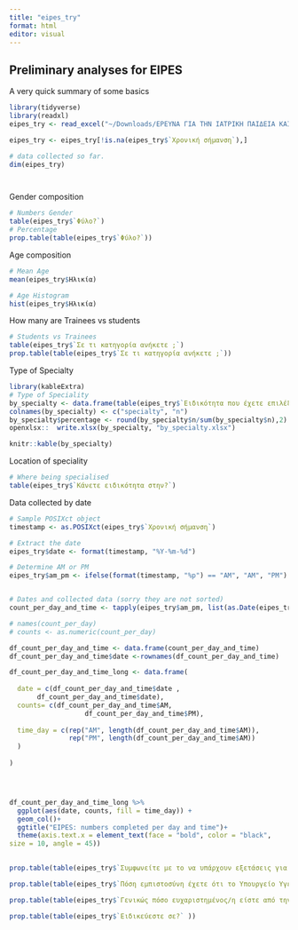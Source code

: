 ```yaml
---
title: "eipes_try"
format: html
editor: visual
---
```


## Preliminary analyses for EIPES

A very quick summary of some basics

```r
library(tidyverse)
library(readxl)
eipes_try <- read_excel("~/Downloads/ΕΡΕΥΝΑ ΓΙΑ ΤΗΝ ΙΑΤΡΙΚΗ ΠΑΙΔΕΙΑ ΚΑΙ ΕΡΓΑΣΙΑ (ΕΙΠΕς) (Απαντήσεις) (10).xlsx")

eipes_try <- eipes_try[!is.na(eipes_try$`Χρονική σήμανση`),]

```

```r

# data collected so far.
dim(eipes_try)




```

Gender composition

```r
# Numbers Gender
table(eipes_try$`Φύλο?`)
# Percentage
prop.table(table(eipes_try$`Φύλο?`))


```

Age composition

```r

# Mean Age
mean(eipes_try$Ηλικία)

# Age Histogram
hist(eipes_try$Ηλικία)


```

How many are Trainees vs students

```r
# Students vs Trainees
table(eipes_try$`Σε τι κατηγορία ανήκετε ;`)
prop.table(table(eipes_try$`Σε τι κατηγορία ανήκετε ;`))


```

Type of Specialty

```r
library(kableExtra)
# Type of Speciality
by_specialty <- data.frame(table(eipes_try$`Ειδικότητα που έχετε επιλέξει?`))
colnames(by_specialty) <- c("specialty", "n")
by_specialty$percentage <- round(by_specialty$n/sum(by_specialty$n),2)
openxlsx::  write.xlsx(by_specialty, "by_specialty.xlsx")

knitr::kable(by_specialty)


```

Location of speciality

```r
# Where being specialised
table(eipes_try$`Κάνετε ειδικότητα στην?`)
```

Data collected by date

```r

# Sample POSIXct object
timestamp <- as.POSIXct(eipes_try$`Χρονική σήμανση`)

# Extract the date
eipes_try$date <- format(timestamp, "%Y-%m-%d")

# Determine AM or PM
eipes_try$am_pm <- ifelse(format(timestamp, "%p") == "AM", "AM", "PM")


# Dates and collected data (sorry they are not sorted)
count_per_day_and_time <- tapply(eipes_try$am_pm, list(as.Date(eipes_try$date), eipes_try$am_pm), length)

# names(count_per_day)
# counts <- as.numeric(count_per_day)

df_count_per_day_and_time <- data.frame(count_per_day_and_time)
df_count_per_day_and_time$date <-rownames(df_count_per_day_and_time)

df_count_per_day_and_time_long <- data.frame( 
  
  date = c(df_count_per_day_and_time$date ,
       df_count_per_day_and_time$date), 
  counts= c(df_count_per_day_and_time$AM,
                   df_count_per_day_and_time$PM), 
  
  time_day = c(rep("AM", length(df_count_per_day_and_time$AM)),
               rep("PM", length(df_count_per_day_and_time$AM))
  )
       
)




df_count_per_day_and_time_long %>% 
  ggplot(aes(date, counts, fill = time_day)) +
  geom_col()+
  ggtitle("EIPES: numbers completed per day and time")+
  theme(axis.text.x = element_text(face = "bold", color = "black",
size = 10, angle = 45))
  
```



```r
prop.table(table(eipes_try$`Συμφωνείτε με το να υπάρχουν εξετάσεις για την έναρξη της ειδικότητας?...13`))

prop.table(table(eipes_try$`Πόση εμπιστοσύνη έχετε ότι το Υπουργείο Υγείας μπορεί να διασφαλίσει το αδιάβλητο εξετάσεων?...16`))

prop.table(table(eipes_try$`Γενικώς πόσο ευχαριστημένος/η είστε από την ειδικότητα που έχετε επιλέξει?`))

prop.table(table(eipes_try$`Ειδικεύεστε σε?` ))

```


